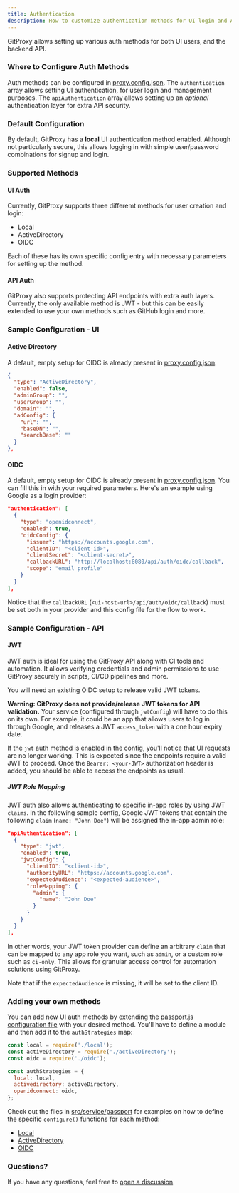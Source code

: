```yaml
---
title: Authentication
description: How to customize authentication methods for UI login and API
---
```


GitProxy allows setting up various auth methods for both UI users, and the backend API. 

### Where to Configure Auth Methods

Auth methods can be configured in [proxy.config.json](https://github.com/finos/git-proxy/blob/main/proxy.config.json). The `authentication` array allows setting UI authentication, for user login and management purposes. The `apiAuthentication` array allows setting up an _optional_ authentication layer for extra API security.

### Default Configuration

By default, GitProxy has a **local** UI authentication method enabled. Although not particularly secure, this allows logging in with simple user/password combinations for signup and login.

### Supported Methods

#### UI Auth

Currently, GitProxy supports three differemt methods for user creation and login:
- Local
- ActiveDirectory
- OIDC

Each of these has its own specific config entry with necessary parameters for setting up the method.

#### API Auth

GitProxy also supports protecting API endpoints with extra auth layers. Currently, the only available method is JWT - but this can be easily extended to use your own methods such as GitHub login and more.

### Sample Configuration - UI

#### Active Directory

A default, empty setup for OIDC is already present in [proxy.config.json](https://github.com/finos/git-proxy/blob/main/proxy.config.json):

```json
{
  "type": "ActiveDirectory",
  "enabled": false,
  "adminGroup": "",
  "userGroup": "",
  "domain": "",
  "adConfig": {
    "url": "",
    "baseDN": "",
    "searchBase": ""
  }
},
```

#### OIDC

A default, empty setup for OIDC is already present in [proxy.config.json](https://github.com/finos/git-proxy/blob/main/proxy.config.json). You can fill this in with your required parameters. Here's an example using Google as a login provider:

```json
"authentication": [
  {
    "type": "openidconnect",
    "enabled": true,
    "oidcConfig": {
      "issuer": "https://accounts.google.com",
      "clientID": "<client-id>",
      "clientSecret": "<client-secret>",
      "callbackURL": "http://localhost:8080/api/auth/oidc/callback",
      "scope": "email profile"
    }
  }
],
```

Notice that the `callbackURL` (`<ui-host-url>/api/auth/oidc/callback`) must be set both in your provider and this config file for the flow to work.

### Sample Configuration - API

#### JWT

JWT auth is ideal for using the GitProxy API along with CI tools and automation. It allows verifying credentials and admin permissions to use GitProxy securely in scripts, CI/CD pipelines and more.

You will need an existing OIDC setup to release valid JWT tokens.

**Warning: GitProxy does not provide/release JWT tokens for API validation.** Your service (configured through `jwtConfig`) will have to do this on its own. For example, it could be an app that allows users to log in through Google, and releases a JWT `access_token` with a one hour expiry date.

If the `jwt` auth method is enabled in the config, you'll notice that UI requests are no longer working. This is expected since the endpoints require a valid JWT to proceed. Once the `Bearer: <your-JWT>` authorization header is added, you should be able to access the endpoints as usual.

##### JWT Role Mapping

JWT auth also allows authenticating to specific in-app roles by using JWT `claims`. In the following sample config, Google JWT tokens that contain the following `claim` (`name: "John Doe"`) will be assigned the in-app admin role:

```json
"apiAuthentication": [
  {
    "type": "jwt",
    "enabled": true,
    "jwtConfig": {
      "clientID": "<client-id>",
      "authorityURL": "https://accounts.google.com",
      "expectedAudience": "<expected-audience>",
      "roleMapping": {
        "admin": {
          "name": "John Doe"
        }
      }
    }
  }
],
```

In other words, your JWT token provider can define an arbitrary `claim` that can be mapped to any app role you want, such as `admin`, or a custom role such as `ci-only`. This allows for granular access control for automation solutions using GitProxy.

Note that if the `expectedAudience` is missing, it will be set to the client ID.

### Adding your own methods

You can add new UI auth methods by extending the [passport.js configuration file](https://github.com/finos/git-proxy/blob/main/src/service/passport/local.js) with your desired method. You'll have to define a module and then add it to the `authStrategies` map: 

```js
const local = require('./local');
const activeDirectory = require('./activeDirectory');
const oidc = require('./oidc');

const authStrategies = {
  local: local,
  activedirectory: activeDirectory,
  openidconnect: oidc,
};
```

Check out the files in [src/service/passport](https://github.com/finos/git-proxy/blob/main/src/service/passport) for examples on how to define the specific `configure()` functions for each method:
- [Local](https://github.com/finos/git-proxy/blob/main/src/service/passport/local.js)
- [ActiveDirectory](https://github.com/finos/git-proxy/blob/main/src/service/passport/activeDirectory.js)
- [OIDC](https://github.com/finos/git-proxy/blob/main/src/service/passport/oidc.js)

### Questions?

If you have any questions, feel free to [open a discussion](https://github.com/finos/git-proxy/discussions).